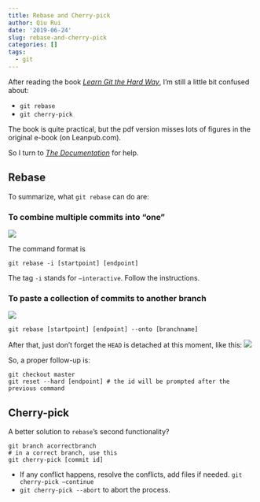 ```yaml
---
title: Rebase and Cherry-pick
author: Qiu Rui
date: '2019-06-24'
slug: rebase-and-cherry-pick
categories: []
tags:
  - git
---
```


After reading the book *[Learn Git the Hard Way](https://leanpub.com/learngitthehardway)*, I’m still a little bit confused about:

- `git rebase`
- `git cherry-pick`

The book is quite practical, but the pdf version misses lots of figures in the original e-book (on Leanpub.com).

So I turn to *[The Documentation](https://git-scm.com/)* for help.

## Rebase
To summarize, what `git rebase` can do are:

### To combine multiple commits into “one”
![](/image/rebase1.png)

The command format is

```git
git rebase -i [startpoint] [endpoint]
```

The tag `-i` stands for `—interactive`. Follow the instructions.

### To paste a collection of commits to another branch
![](/image/rebase2.png)

```git
git rebase [startpoint] [endpoint] --onto [branchname]
```

After that, just don’t forget the `HEAD` is detached at this moment, like this:
![](/image/rebase3.png)

So, a proper follow-up is:

```git
git checkout master
git reset --hard [endpoint]	# the id will be prompted after the previous command
```

## Cherry-pick
A better solution to `rebase`’s second functionality?

```git
git branch acorrectbranch
# in a correct branch, use this
git cherry-pick [commit id]
```

- If any conflict happens, resolve the conflicts, add files if needed. `git cherry-pick —continue`
- `git cherry-pick --abort` to abort the process.
